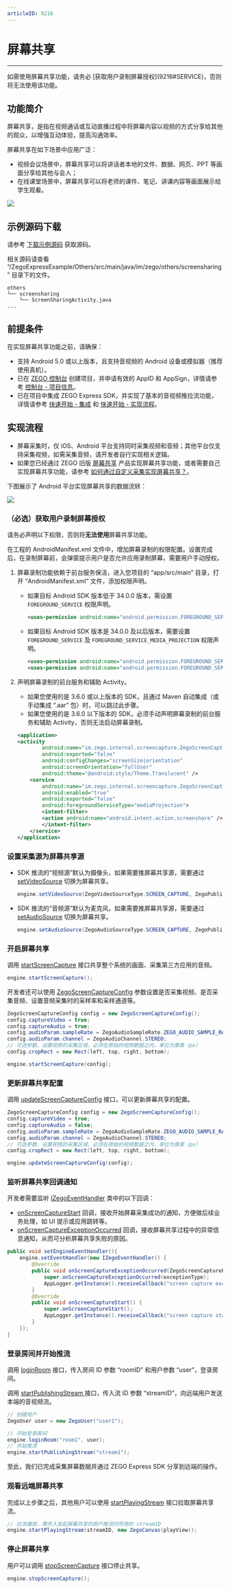 ```yaml
---
articleID: 9216
---
```

# 屏幕共享

- - -

<Warning title="注意">
如需使用屏幕共享功能，请务必 [获取用户录制屏幕授权](9216#SERVICE)，否则将无法使用该功能。
</Warning>


## 功能简介

屏幕共享，是指在视频通话或互动直播过程中将屏幕内容以视频的方式分享给其他的观众，以增强互动体验，提高沟通效率。

屏幕共享在如下场景中应用广泛：

- 视频会议场景中，屏幕共享可以将讲话者本地的文件、数据、网页、PPT 等画面分享给其他与会人；
- 在线课堂场景中，屏幕共享可以将老师的课件、笔记、讲课内容等画面展示给学生观看。

<Frame width="512" height="auto" caption="">
  <img src="https://storage.zego.im/sdk-doc/Pics/Express/screen_share_scene_new.png" />
</Frame>

## 示例源码下载

请参考 [下载示例源码](/real-time-video-android-java/integration/download-demo) 获取源码。

相关源码请查看 “/ZegoExpressExample/Others/src/main/java/im/zego/others/screensharing” 目录下的文件。

```tree
others
└── screensharing
    └── ScreenSharingActivity.java
...
```

## 前提条件

在实现屏幕共享功能之前，请确保：

- 支持 Android 5.0 或以上版本，且支持音视频的 Android 设备或模拟器（推荐使用真机）。
- 已在 [ZEGO 控制台](https://console.zego.im) 创建项目，并申请有效的 AppID 和 AppSign，详情请参考 [控制台 - 项目信息](/console/guide-doc2)。
- 已在项目中集成 ZEGO Express SDK，并实现了基本的音视频推拉流功能，详情请参考 [快速开始 - 集成](!Integration/SDK_Integration) 和 [快速开始 - 实现流程](!Integration/Solution_Implementation)。


## 实现流程

<Warning title="注意">


- 屏幕采集时，仅 iOS、Android 平台支持同时采集视频和音频；其他平台仅支持采集视频，如需采集音频，请开发者自行实现相关逻辑。
- 如果您已经通过 ZEGO 旧版 [屏幕共享](!ScreenCaptureSDK-DownloadSDK/DownloadSDK) 产品实现屏幕共享功能，或者需要自己实现屏幕共享功能，请参考 [如何通过自定义采集实现屏幕共享？](http://doc-zh.zego.im/faq/Express_Share_Screen?product=HybridHierarchicalDeliverySystem&platform=windows)。
</Warning>

下图展示了 Android 平台实现屏幕共享的数据流转：

<Frame width="512" height="auto" caption="">
  <img src="https://storage.zego.im/sdk-doc/Pics/Express/screen_capture_android_new.jpeg" />
</Frame>


<a id="SERVICE"></a>
### （必选）获取用户录制屏幕授权

<Warning title="注意">


请务必声明以下权限，否则将**无法使用**屏幕共享功能。
</Warning>

在工程的 AndroidManifest.xml 文件中，增加屏幕录制的权限配置。设置完成后，在录制屏幕前，会弹窗提示用户是否允许应用录制屏幕，需要用户手动授权。

1. 屏幕录制功能依赖于前台服务保活，进入您项目的 “app/src/main” 目录，打开 “AndroidManifest.xml” 文件，添加权限声明。

    - 如果目标 Android SDK 版本低于 34.0.0 版本，需设置 `FOREGROUND_SERVICE` 权限声明。

        ```xml
        <uses-permission android:name="android.permission.FOREGROUND_SERVICE"/>
        ```

    - 如果目标 Android SDK 版本是 34.0.0 及以后版本，需要设置 `FOREGROUND_SERVICE` 及 `FOREGROUND_SERVICE_MEDIA_PROJECTION` 权限声明。
    
        ```xml
        <uses-permission android:name="android.permission.FOREGROUND_SERVICE"/>
        <uses-permission android:name="android.permission.FOREGROUND_SERVICE_MEDIA_PROJECTION"/>
        ```

2. 声明屏幕录制的前台服务和辅助 Activity。

    <Warning title="注意">


    - 如果您使用的是 3.6.0 或以上版本的 SDK，且通过 Maven 自动集成（或手动集成 “.aar” 包）时，可以跳过此步骤。
    - 如果您使用的是 3.6.0 以下版本的 SDK，必须手动声明屏幕录制的前台服务和辅助 Activity，否则无法启动屏幕录制。
    </Warning>

    ```xml
    <application>
    <activity
            android:name="im.zego.internal.screencapture.ZegoScreenCaptureManager$ZegoScreenCaptureAssistantActivity"
            android:exported="false"
            android:configChanges="screenSize|orientation"
            android:screenOrientation="fullUser"
            android:theme="@android:style/Theme.Translucent" />
        <service
            android:name="im.zego.internal.screencapture.ZegoScreenCaptureService"
            android:enabled="true"
            android:exported="false"
            android:foregroundServiceType="mediaProjection">
            <intent-filter>
            <action android:name="android.intent.action.screenshare" />
            </intent-filter>
        </service>
    </application>
    ```

### 设置采集源为屏幕共享源

- SDK 推流的“视频源”默认为摄像头，如果需要推屏幕共享源，需要通过 [setVideoSource](@setVideoSource) 切换为屏幕共享。

    ```java
    engine.setVideoSource(ZegoVideoSourceType.SCREEN_CAPTURE, ZegoPublishChannel.MAIN);
    ```

- SDK 推流的“音频源”默认为麦克风，如果需要推屏幕共享源，需要通过 [setAudioSource](@setAudioSource) 切换为屏幕共享。

    ```java
    engine.setAudioSource(ZegoAudioSourceType.SCREEN_CAPTURE, ZegoPublishChannel.MAIN);
    ```

### 开启屏幕共享

调用 [startScreenCapture](@startScreenCapture) 接口共享整个系统的画面、采集第三方应用的音频。

```java
engine.startScreenCapture();
```

开发者还可以使用 [ZegoScreenCaptureConfig](@-ZegoScreenCaptureConfig) 参数设置是否采集视频、是否采集音频、设置音频采集时的采样率和采样通道等。

```java
ZegoScreenCaptureConfig config = new ZegoScreenCaptureConfig();
config.captureVideo = true;
config.captureAudio = true;
config.audioParam.sampleRate = ZegoAudioSampleRate.ZEGO_AUDIO_SAMPLE_RATE_16K;
config.audioParam.channel = ZegoAudioChannel.STEREO;
// 可选参数，设置视频的采集区域，必须在原始的视频数据之内，单位为像素（px）
config.cropRect = new Rect(left, top, right, bottom);

engine.startScreenCapture(config);
```

### 更新屏幕共享配置

调用 [updateScreenCaptureConfig](@updateScreenCaptureConfig) 接口，可以更新屏幕共享的配置。

```java
ZegoScreenCaptureConfig config = new ZegoScreenCaptureConfig();
config.captureVideo = true;
config.captureAudio = false;
config.audioParam.sampleRate = ZegoAudioSampleRate.ZEGO_AUDIO_SAMPLE_RATE_32K;
config.audioParam.channel = ZegoAudioChannel.STEREO;
// 可选参数，设置视频的采集区域，必须在原始的视频数据之内，单位为像素（px）
config.cropRect = new Rect(left, top, right, bottom);

engine.updateScreenCaptureConfig(config);
```

### 监听屏幕共享回调通知

开发者需要监听 [IZegoEventHandler](@-IZegoEventHandler) 类中的以下回调： 
- [onScreenCaptureStart](@onScreenCaptureStart) 回调，接收开始屏幕采集成功的通知，方便做后续业务处理，如 UI 提示或应用跳转等。
- [onScreenCaptureExceptionOccurred](@onScreenCaptureExceptionOccurred) 回调，接收屏幕共享过程中的异常信息通知，从而可分析屏幕共享失败的原因。

```java
public void setEngineEventHandler(){
    engine.setEventHandler(new IZegoEventHandler() {
        @Override
        public void onScreenCaptureExceptionOccurred(ZegoScreenCaptureExceptionType exceptionType) {
            super.onScreenCaptureExceptionOccurred(exceptionType);
            AppLogger.getInstance().receiveCallback("screen capture exception occurred: %s", exceptionType);
        }
        @Override
        public void onScreenCaptureStart() {
            super.onScreenCaptureStart();
            AppLogger.getInstance().receiveCallback("screen capture start");
        }
    });
}
```

### 登录房间并开始推流

调用 [loginRoom](https://doc-zh.zego.im/article/api?doc=Express_Video_SDK_API~Java_android~class~im-zego-zegoexpress-zego-express-engine#login-room) 接口，传入房间 ID 参数 “roomID” 和用户参数 “user”，登录房间。

调用 [startPublishingStream ](https://doc-zh.zego.im/article/api?doc=Express_Video_SDK_API~Java_android~class~im-zego-zegoexpress-zego-express-engine#start-publishing-stream) 接口，传入流 ID 参数 “streamID”，向远端用户发送本端的音视频流。


```java
// 创建用户
ZegoUser user = new ZegoUser("user1");

// 开始登录房间
engine.loginRoom("room1", user);  
// 开始推流
engine.startPublishingStream("stream1");  

```

至此，我们已完成采集屏幕数据并通过 ZEGO Express SDK 分享到远端的操作。

### 观看远端屏幕共享

完成以上步骤之后，其他用户可以使用 [startPlayingStream](https://doc-zh.zego.im/article/api?doc=Express_Video_SDK_API~java_android~class~ZegoExpressEngine#start-playing-stream) 接口拉取屏幕共享流。

```java
// 拉流播放，需传入发起屏幕共享的用户推流时所用的 streamID
engine.startPlayingStream(streamID, new ZegoCanvas(playView));
```

### 停止屏幕共享

用户可以调用 [stopScreenCapture](@stopScreenCapture) 接口停止共享。

```java
engine.stopScreenCapture();
```
